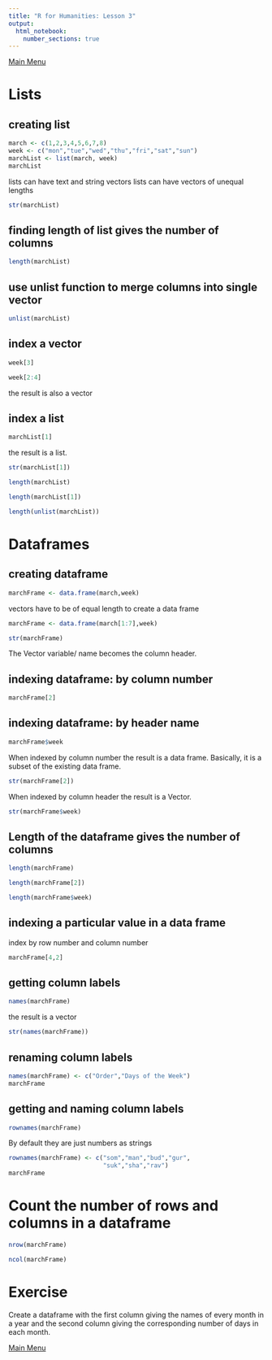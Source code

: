 ```yaml
---
title: "R for Humanities: Lesson 3"
output: 
  html_notebook: 
    number_sections: true
---
```


[Main Menu](https://htmlpreview.github.io/?https://github.com/argentenum/Rworkshop/blob/master/notebooks/RforHumanities.nb.html)

# Lists

## creating list

```r
march <- c(1,2,3,4,5,6,7,8)
week <- c("mon","tue","wed","thu","fri","sat","sun")
marchList <- list(march, week)
marchList
```

lists can have text and string vectors
lists can have vectors of unequal lengths

```r
str(marchList)
```


## finding length of list gives the number of columns

```r
length(marchList)
```


## use unlist function to merge columns into single vector

```r
unlist(marchList)
```


## index a vector

```r
week[3]
```

```r
week[2:4]
```
the result is also a vector

## index a list

```r
marchList[1]
```
the result is a list.

```r
str(marchList[1])
```


```r
length(marchList)
```

```r
length(marchList[1])
```

```r
length(unlist(marchList))
```

# Dataframes

## creating dataframe

```r
marchFrame <- data.frame(march,week)
```

vectors have to be of equal length to create a data frame

```r
marchFrame <- data.frame(march[1:7],week)
```

```r
str(marchFrame)
```
The Vector variable/ name becomes the column header.

## indexing dataframe: by column number

```r
marchFrame[2]
```

## indexing dataframe: by header name

```r
marchFrame$week
```
When indexed by column number the result is a data frame. Basically, it is a subset of the existing data frame.
```r
str(marchFrame[2])
```
When indexed by column header the result is a Vector.

```r
str(marchFrame$week)
```

## Length of the dataframe gives the number of columns

```r
length(marchFrame)
```
```r
length(marchFrame[2])
```

```r
length(marchFrame$week)
```

## indexing a particular value in a data frame

index by row number and column number

```r
marchFrame[4,2]
```

## getting column labels

```r
names(marchFrame)
```

the result is a vector

```r
str(names(marchFrame))
```
## renaming column labels

```r
names(marchFrame) <- c("Order","Days of the Week")
marchFrame
```

## getting and naming column labels

```r
rownames(marchFrame)
```
By default they are just numbers as strings

```r
rownames(marchFrame) <- c("som","man","bud","gur",
                          "suk","sha","rav")
marchFrame
```

# Count the number of rows and columns in a dataframe

```r
nrow(marchFrame)
```
```r
ncol(marchFrame)
```


# Exercise
Create a dataframe with the first column giving 
the names of every month in a year and the second 
column giving the corresponding number of days 
in each month.


[Main Menu](https://htmlpreview.github.io/?https://github.com/argentenum/Rworkshop/blob/master/notebooks/RforHumanities.nb.html)